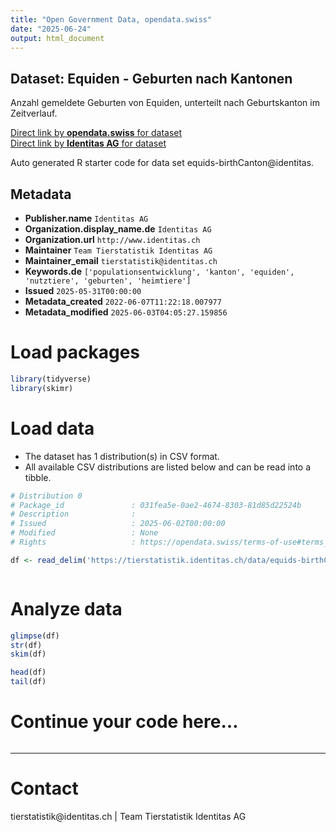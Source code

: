 ```yaml
---
title: "Open Government Data, opendata.swiss"
date: "2025-06-24"
output: html_document
---
```


## Dataset: Equiden - Geburten nach Kantonen

Anzahl gemeldete Geburten von Equiden, unterteilt nach Geburtskanton im Zeitverlauf. 

[Direct link by **opendata.swiss** for dataset](https://opendata.swiss/de/dataset/equiden-geburten-nach-kantonen)<br>
[Direct link by **Identitas AG** for dataset](https://tierstatistik.identitas.ch/)

Auto generated R starter code for data set equids-birthCanton@identitas.

## Metadata

- **Publisher.name** `Identitas AG`
- **Organization.display_name.de** `Identitas AG`
- **Organization.url** `http://www.identitas.ch`
- **Maintainer** `Team Tierstatistik Identitas AG`
- **Maintainer_email** `tierstatistik@identitas.ch`
- **Keywords.de** `['populationsentwicklung', 'kanton', 'equiden', 'nutztiere', 'geburten', 'heimtiere']`
- **Issued** `2025-05-31T00:00:00`
- **Metadata_created** `2022-06-07T11:22:18.007977`
- **Metadata_modified** `2025-06-03T04:05:27.159856`


# Load packages

```r

library(tidyverse)
library(skimr)

```

# Load data

-   The dataset has 1 distribution(s) in CSV format.
-   All available CSV distributions are listed below and can be read into a tibble.

```r

# Distribution 0
# Package_id               : 031fea5e-0ae2-4674-8303-81d85d22524b
# Description              : 
# Issued                   : 2025-06-02T00:00:00
# Modified                 : None
# Rights                   : https://opendata.swiss/terms-of-use#terms_by

df <- read_delim('https://tierstatistik.identitas.ch/data/equids-birthCanton.csv')



```

# Analyze data

```r

glimpse(df)
str(df)
skim(df)

head(df)
tail(df)

```

# Continue your code here...

```r

```

------------------------------------------------------------------------

# Contact

tierstatistik@identitas.ch | Team Tierstatistik Identitas AG
